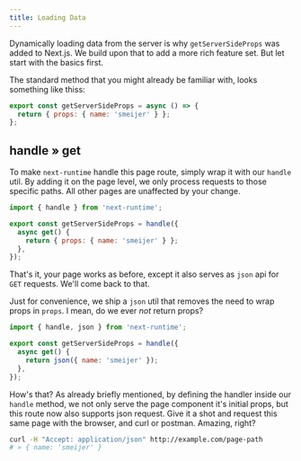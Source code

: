 ```yaml
---
title: Loading Data
---
```


Dynamically loading data from the server is why `getServerSideProps` was added
to Next.js. We build upon that to add a more rich feature set. But let start
with the basics first.

The standard method that you might already be familiar with, looks something
like thiss:

```js
export const getServerSideProps = async () => {
  return { props: { name: 'smeijer' } };
};
```

## handle » get

To make `next-runtime` handle this page route, simply wrap it with our `handle`
util. By adding it on the page level, we only process requests to those specific
paths. All other pages are unaffected by your change.

```js
import { handle } from 'next-runtime';

export const getServerSideProps = handle({
  async get() {
    return { props: { name: 'smeijer' } };
  },
});
```

That's it, your page works as before, except it also serves as `json` api for
`GET` requests. We'll come back to that.

Just for convenience, we ship a `json` util that removes the need to wrap props
in `props`. I mean, do we ever _not_ return props?

```js
import { handle, json } from 'next-runtime';

export const getServerSideProps = handle({
  async get() {
    return json({ name: 'smeijer' });
  },
});
```

How's that? As already briefly mentioned, by defining the handler inside our
`handle` method, we not only serve the page component it's initial props, but
this route now also supports json request. Give it a shot and request this same
page with the browser, and curl or postman. Amazing, right?

```bash
curl -H "Accept: application/json" http://example.com/page-path
# » { name: 'smeijer' }
```
